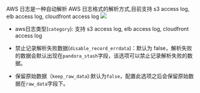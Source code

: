 AWS 日志是一种自动解析 AWS 日志格式的解析方式,目前支持 s3 access log, elb access log, cloudfront access log
![](https://dn-odum9helk.qbox.me/FpexmYLOCgIstdjhF8uMrhFpwF-K)

* aws日志类型(`category`): 支持 s3 access log, elb access log, cloudfront access log

* 禁止记录解析失败数据(`disable_record_errdata`)：默认为 false，解析失败的数据会默认出现在`pandora_stash`字段，该选项可以禁止记录解析失败的数据。

* 保留原始数据（`keep_raw_data`):默认为`false`，配置此选项之后会保留原始数据在`raw_data`字段下。 